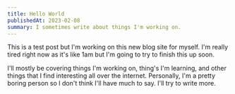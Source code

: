 ```yaml
---
title: Hello World
publishedAt: 2023-02-08
summary: I sometimes write about things I'm working on.
---
```


This is a test post but I'm working on this new blog site for myself.
I'm really tired right now as it's like 1am but I'm going to try to
finish this up soon.

I'll mostly be covering things I'm working on, thing's I'm learning, and
other things that I find interesting all over the internet. Personally, I'm a
pretty boring person so I don't think I'll have much to say. I'll try to
write more.
